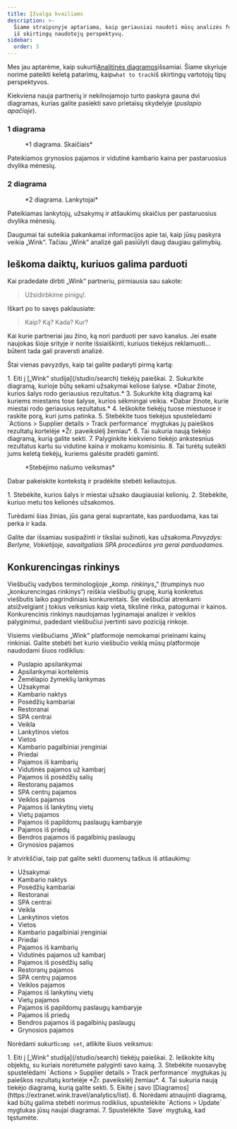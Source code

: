 ```yaml
---
title: Įžvalga kvailiams
description: >-
  Šiame straipsnyje aptariama, kaip geriausiai naudoti mūsų analizės funkcijas
  iš skirtingų naudotojų perspektyvų.
sidebar:
  order: 3
---
```


Mes jau aptarėme, kaip sukurti[Analitinės diagramos](/user/analytics/)išsamiai. Šiame skyriuje norime pateikti keletą patarimų, kaip`what to track`iš skirtingų vartotojų tipų perspektyvos.

Kiekviena nauja partnerių ir nekilnojamojo turto paskyra gauna dvi diagramas, kurias galite pasiekti savo prietaisų skydelyje (*puslapio apačioje*).

### 1 diagrama

<figure>
  <CloudinaryImage width="700" height="222" resize="scale" quality="best" alt="Pagal skaičius" src="academy/by-the-numbers" errorImage="noimage_opaque_nyrtl0.png" />

  <figcaption>*1 diagrama. Skaičiais*</figcaption>
</figure>


Pateikiamos grynosios pajamos ir vidutinė kambario kaina per pastaruosius dvylika mėnesių.

### 2 diagrama

<figure>
  <CloudinaryImage width="700" height="222" resize="scale" quality="best" alt="Lankytojai" src="academy/visitors" errorImage="noimage_opaque_nyrtl0.png" />

  <figcaption>*2 diagrama. Lankytojai*</figcaption>
</figure>


Pateikiamas lankytojų, užsakymų ir atšaukimų skaičius per pastaruosius dvylika mėnesių.

Daugumai tai suteikia pakankamai informacijos apie tai, kaip jūsų paskyra veikia „Wink“. Tačiau „Wink“ analizė gali pasiūlyti daug daugiau galimybių.

## Ieškoma daiktų, kuriuos galima parduoti

Kai pradedate dirbti „Wink“ partneriu, pirmiausia sau sakote:

> Užsidirbkime pinigų!.

Iškart po to savęs paklausiate:

> Kaip? Ką? Kada? Kur?

Kai kurie partneriai jau žino, ką nori parduoti per savo kanalus. Jei esate naujokas šioje srityje ir norite išsiaiškinti, kuriuos tiekėjus reklamuoti... būtent tada gali praversti analizė.

Štai vienas pavyzdys, kaip tai galite padaryti pirmą kartą:

<Steps>
  1. Eiti į [„Wink“ studija](/studio/search) tiekėjų paieškai.
  2. Sukurkite diagramą, kurioje būtų sekami užsakymai keliose šalyse. *Dabar žinote, kurios šalys rodo geriausius rezultatus.*
  3. Sukurkite kitą diagramą kai kuriems miestams tose šalyse, kurios sėkmingai veikia. *Dabar žinote, kurie miestai rodo geriausius rezultatus.*
  4. Ieškokite tiekėjų tuose miestuose ir raskite porą, kuri jums patinka.
  5. Stebėkite tuos tiekėjus spustelėdami `Actions > Supplier details > Track performance` mygtukas jų paieškos rezultatų kortelėje *Žr. paveikslėlį žemiau*.
  6. Tai sukuria naują tiekėjo diagramą, kurią galite sekti.
  7. Palyginkite kiekvieno tiekėjo ankstesnius rezultatus kartu su vidutine kaina ir mokamu komisiniu.
  8. Tai turėtų suteikti jums keletą tiekėjų, kuriems galėsite pradėti gaminti.
</Steps>


<figure>
  <CloudinaryImage width="350" height="190" resize="scale" quality="best" alt="Tiekėjo duomenys" src="academy/supplier-details" errorImage="noimage_opaque_nyrtl0.png" />

  <figcaption>*Stebėjimo našumo veiksmas*</figcaption>
</figure>


Dabar pakeiskite kontekstą ir pradėkite stebėti keliautojus.

<Steps>
  1. Stebėkite, kurios šalys ir miestai užsako daugiausiai kelionių.
  2. Stebėkite, kuriuo metu tos kelionės užsakomos.
</Steps>


Turėdami šias žinias, jūs gana gerai suprantate, kas parduodama, kas tai perka ir kada.

Galite dar išsamiau susipažinti ir tiksliai sužinoti, kas užsakoma.*Pavyzdys: Berlyne, Vokietijoje, savaitgaliais SPA procedūros yra gerai parduodamos.*

## Konkurencingas rinkinys

Viešbučių vadybos terminologijoje „*komp. rinkinys*„“ (trumpinys nuo „konkurencingas rinkinys“) reiškia viešbučių grupę, kurią konkretus viešbutis laiko pagrindiniais konkurentais.
Šie viešbučiai atrenkami atsižvelgiant į tokius veiksnius kaip vieta, tikslinė rinka, patogumai ir kainos.
Konkurencinis rinkinys naudojamas lyginamajai analizei ir veiklos palyginimui, padedant viešbučiui įvertinti savo poziciją rinkoje.

Visiems viešbučiams „Wink“ platformoje nemokamai prieinami kainų rinkiniai. Galite stebėti bet kurio viešbučio veiklą mūsų platformoje naudodami šiuos rodiklius:

* Puslapio apsilankymai
* Apsilankymai kortelėmis
* Žemėlapio žymeklių lankymas
* Užsakymai
* Kambario naktys
* Posėdžių kambariai
* Restoranai
* SPA centrai
* Veikla
* Lankytinos vietos
* Vietos
* Kambario pagalbiniai įrenginiai
* Priedai
* Pajamos iš kambarių
* Vidutinės pajamos už kambarį
* Pajamos iš posėdžių salių
* Restoranų pajamos
* SPA centrų pajamos
* Veiklos pajamos
* Pajamos iš lankytinų vietų
* Vietų pajamos
* Pajamos iš papildomų paslaugų kambaryje
* Pajamos iš priedų
* Bendros pajamos iš pagalbinių paslaugų
* Grynosios pajamos

Ir atvirkščiai, taip pat galite sekti duomenų taškus iš atšaukimų:

* Užsakymai
* Kambario naktys
* Posėdžių kambariai
* Restoranai
* SPA centrai
* Veikla
* Lankytinos vietos
* Vietos
* Kambario pagalbiniai įrenginiai
* Priedai
* Pajamos iš kambarių
* Vidutinės pajamos už kambarį
* Pajamos iš posėdžių salių
* Restoranų pajamos
* SPA centrų pajamos
* Veiklos pajamos
* Pajamos iš lankytinų vietų
* Vietų pajamos
* Pajamos iš papildomų paslaugų kambaryje
* Pajamos iš priedų
* Bendros pajamos iš pagalbinių paslaugų
* Grynosios pajamos

Norėdami sukurti`comp set`, atlikite šiuos veiksmus:

<Steps>
  1. Eiti į [„Wink“ studija](/studio/search) tiekėjų paieškai.
  2. Ieškokite kitų objektų, su kuriais norėtumėte palyginti savo kainą.
  3. Stebėkite nuosavybę spustelėdami `Actions > Supplier details > Track performance` mygtukas jų paieškos rezultatų kortelėje *Žr. paveikslėlį žemiau*.
  4. Tai sukuria naują tiekėjo diagramą, kurią galite sekti.
  5. Eikite į savo [Diagramos](https://extranet.wink.travel/analytics/list).
  6. Norėdami atnaujinti diagramą, kad būtų galima stebėti norimus rodiklius, spustelėkite `Actions > Update` mygtukas jūsų naujai diagramai.
  7. Spustelėkite `Save` mygtuką, kad tęstumėte.
</Steps>

